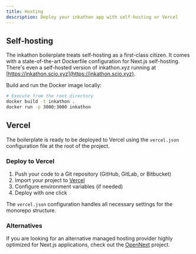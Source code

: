 ```yaml
---
title: Hosting
description: Deploy your inkathon app with self-hosting or Vercel
---
```


## Self-hosting

The inkathon boilerplate treats self-hosting as a first-class citizen. It comes with a state-of-the-art Dockerfile configuration for Next.js self-hosting. There's even a self-hosted version of inkathon.xyz running at [https://inkathon.scio.xyz](https://inkathon.scio.xyz).

Build and run the Docker image locally:

```bash
# Execute from the root directory
docker build -t inkathon .
docker run -p 3000:3000 inkathon
```

## Vercel

The boilerplate is ready to be deployed to Vercel using the `vercel.json` configuration file at the root of the project.

### Deploy to Vercel

1. Push your code to a Git repository (GitHub, GitLab, or Bitbucket)
2. Import your project to [Vercel](https://vercel.com/new)
3. Configure environment variables (if needed)
4. Deploy with one click

The `vercel.json` configuration handles all necessary settings for the monorepo structure.

### Alternatives

If you are looking for an alternative managed hosting provider highly optimized for Next.js applications, check out the [OpenNext](https://opennext.js.org/) project.
